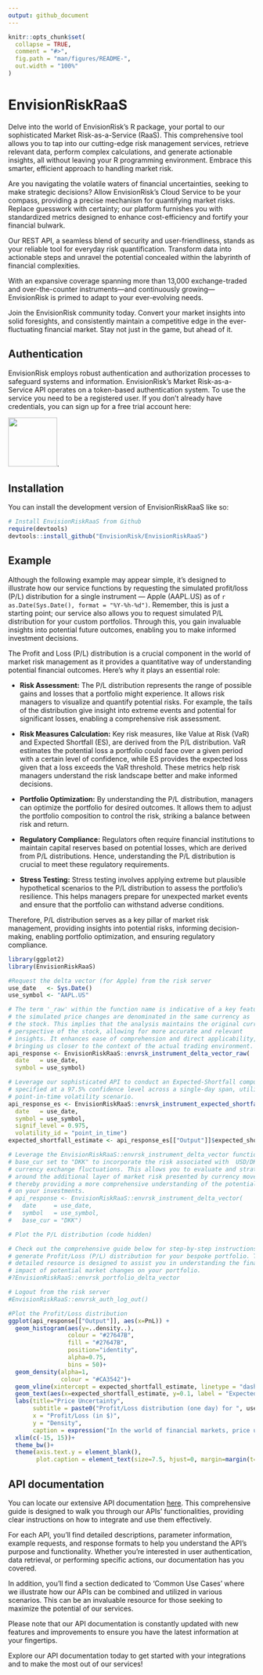 ```yaml
---
output: github_document
---
```


<!-- README.md is generated from README.Rmd. Please edit that file -->

```r
knitr::opts_chunk$set(
  collapse = TRUE,
  comment = "#>",
  fig.path = "man/figures/README-",
  out.width = "100%"
)
```

# EnvisionRiskRaaS

<!-- badges: start -->
<!-- badges: end -->

Delve into the world of EnvisionRisk's R package, your portal to our sophisticated Market Risk-as-a-Service (RaaS). This comprehensive tool allows you to tap into our cutting-edge risk management services, retrieve relevant data, perform complex calculations, and generate actionable insights, all without leaving your R programming environment. Embrace this smarter, efficient approach to handling market risk.

Are you navigating the volatile waters of financial uncertainties, seeking to make strategic decisions? Allow EnvisionRisk's Cloud Service to be your compass, providing a precise mechanism for quantifying market risks. Replace guesswork with certainty; our platform furnishes you with standardized metrics designed to enhance cost-efficiency and fortify your financial bulwark.

Our REST API, a seamless blend of security and user-friendliness, stands as your reliable tool for everyday risk quantification. Transform data into actionable steps and unravel the potential concealed within the labyrinth of financial complexities. 

With an expansive coverage spanning more than 13,000 exchange-traded and over-the-counter instruments—and continuously growing—EnvisionRisk is primed to adapt to your ever-evolving needs.

Join the EnvisionRisk community today. Convert your market insights into solid foresights, and consistently maintain a competitive edge in the ever-fluctuating financial market. Stay not just in the game, but ahead of it.

## Authentication
EnvisionRisk employs robust authentication and authorization processes to safeguard systems and information. EnvisionRisk's Market Risk-as-a-Service API operates on a token-based authentication system. To use the service you need to be a registered user. If you don't already have credentials, you can sign up for a free trial account here:

[<img src="https://www.dropbox.com/s/c0aoi68xhmp1123/sign-up-button-png-33.png?raw=true" width="100"/>](https://envisionrisk.shinyapps.io/user_management). 

## Installation

You can install the development version of EnvisionRiskRaaS like so:

``` r
# Install EnvisionRiskRaaS from Github
require(devtools)
devtools::install_github("EnvisionRisk/EnvisionRiskRaaS")
```
## Example

Although the following example may appear simple, it's designed to illustrate how our service functions by requesting the simulated profit/loss (P/L) distribution for a single instrument — Apple (AAPL.US) as of `r as.Date(Sys.Date(), format = "%Y-%h-%d")`. Remember, this is just a starting point; our service also allows you to request simulated P/L distribution for your custom portfolios. Through this, you gain invaluable insights into potential future outcomes, enabling you to make informed investment decisions.  

The Profit and Loss (P/L) distribution is a crucial component in the world of market risk management as it provides a quantitative way of understanding potential financial outcomes. Here's why it plays an essential role:

* **Risk Assessment:** The P/L distribution represents the range of possible gains and losses that a portfolio might experience. It allows risk managers to visualize and quantify potential risks. For example, the tails of the distribution give insight into extreme events and potential for significant losses, enabling a comprehensive risk assessment.

* **Risk Measures Calculation:** Key risk measures, like Value at Risk (VaR) and Expected Shortfall (ES), are derived from the P/L distribution. VaR estimates the potential loss a portfolio could face over a given period with a certain level of confidence, while ES provides the expected loss given that a loss exceeds the VaR threshold. These metrics help risk managers understand the risk landscape better and make informed decisions.

* **Portfolio Optimization:** By understanding the P/L distribution, managers can optimize the portfolio for desired outcomes. It allows them to adjust the portfolio composition to control the risk, striking a balance between risk and return.

* **Regulatory Compliance:** Regulators often require financial institutions to maintain capital reserves based on potential losses, which are derived from P/L distributions. Hence, understanding the P/L distribution is crucial to meet these regulatory requirements.

* **Stress Testing:** Stress testing involves applying extreme but plausible hypothetical scenarios to the P/L distribution to assess the portfolio's resilience. This helps managers prepare for unexpected market events and ensure that the portfolio can withstand adverse conditions.

Therefore, P/L distribution serves as a key pillar of market risk management, providing insights into potential risks, informing decision-making, enabling portfolio optimization, and ensuring regulatory compliance.

```r
library(ggplot2)
library(EnvisionRiskRaaS)

#Request the delta vector (for Apple) from the risk server
use_date   <- Sys.Date()
use_symbol <- "AAPL.US"

# The term '_raw' within the function name is indicative of a key feature: 
# the simulated price changes are denominated in the same currency as 
# the stock. This implies that the analysis maintains the original currency 
# perspective of the stock, allowing for more accurate and relevant 
# insights. It enhances ease of comprehension and direct applicability, 
# bringing us closer to the context of the actual trading environment.
api_response <- EnvisionRiskRaaS::envrsk_instrument_delta_vector_raw(
  date   = use_date, 
  symbol = use_symbol)

# Leverage our sophisticated API to conduct an Expected-Shortfall computation, 
# specified at a 97.5% confidence level across a single-day span, utilizing a 
# point-in-time volatility scenario.
api_response_es <- EnvisionRiskRaaS::envrsk_instrument_expected_shortfall_raw(
  date   = use_date, 
  symbol = use_symbol,
  signif_level = 0.975,
  volatility_id = "point_in_time")
expected_shortfall_estimate <- api_response_es[["Output"]]$expected_shortfall

# Leverage the EnvisionRiskRaaS::envrsk_instrument_delta_vector function with 
# base_cur set to "DKK" to incorporate the risk associated with  USD/DKK 
# currency exchange fluctuations. This allows you to evaluate and strategize 
# around the additional layer of market risk presented by currency movements, 
# thereby providing a more comprehensive understanding of the potential impacts 
# on your investments.
# api_response <- EnvisionRiskRaaS::envrsk_instrument_delta_vector(
#   date     = use_date, 
#   symbol   = use_symbol,
#   base_cur = "DKK")

# Plot the P/L distribution (code hidden)

# Check out the comprehensive guide below for step-by-step instructions on how to 
# generate Profit/Loss (P/L) distribution for your bespoke portfolio. This 
# detailed resource is designed to assist you in understanding the financial 
# impact of potential market changes on your portfolio.
#?EnvisionRiskRaaS::envrsk_portfolio_delta_vector

# Logout from the risk server
#EnvisionRiskRaaS::envrsk_auth_log_out()

```
``` r
#Plot the Profit/Loss distribution
ggplot(api_response[["Output"]], aes(x=PnL)) +
  geom_histogram(aes(y=..density..), 
                 colour = "#27647B", 
                 fill = "#27647B", 
                 position="identity", 
                 alpha=0.75, 
                 bins = 50)+
  geom_density(alpha=1, 
               colour = "#CA3542")+
  geom_vline(xintercept = expected_shortfall_estimate, linetype = "dashed", colour = "#AEC0C9")+
  geom_text(aes(x=expected_shortfall_estimate, y=0.1, label = "Expected-Shortfall (97.5%, 1 day)"), colour="#57575F", angle=90)+
  labs(title="Price Uncertainty",
       subtitle = paste0("Profit/Loss distribution (one day) for ", use_symbol, " as seen from the ", use_date),
       x = "Profit/Loss (in $)", 
       y = "Density",
       caption = expression("In the world of financial markets, price uncertainty is a key element that contributes to market risk - the risk of losses in positions arising \nfrom movements in market prices. Risk management aims to quantify this risk and devise strategies to mitigate potential losses."))+
  xlim(c(-15, 15))+
  theme_bw()+
  theme(axis.text.y = element_blank(),
        plot.caption = element_text(size=7.5, hjust=0, margin=margin(t=15)))

```

## API documentation
You can locate our extensive API documentation [here](https://envisionrisk.stoplight.io/docs/api-aleadomus-documentation/9ed9f79a31a4a-market-risk-as-a-service-api). This comprehensive guide is designed to walk you through our APIs' functionalities, providing clear instructions on how to integrate and use them effectively.

For each API, you'll find detailed descriptions, parameter information, example requests, and response formats to help you understand the API's purpose and functionality. Whether you're interested in user authentication, data retrieval, or performing specific actions, our documentation has you covered.

In addition, you'll find a section dedicated to 'Common Use Cases' where we illustrate how our APIs can be combined and utilized in various scenarios. This can be an invaluable resource for those seeking to maximize the potential of our services.

Please note that our API documentation is constantly updated with new features and improvements to ensure you have the latest information at your fingertips.

Explore our API documentation today to get started with your integrations and to make the most out of our services!

